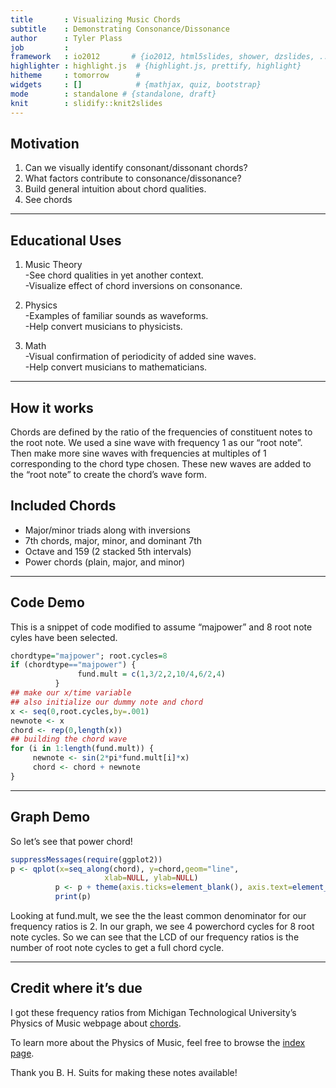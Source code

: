 ```yaml
---
title       : Visualizing Music Chords
subtitle    : Demonstrating Consonance/Dissonance
author      : Tyler Plass
job         : 
framework   : io2012       # {io2012, html5slides, shower, dzslides, ...}
highlighter : highlight.js  # {highlight.js, prettify, highlight}
hitheme     : tomorrow      # 
widgets     : []            # {mathjax, quiz, bootstrap}
mode        : standalone # {standalone, draft}
knit        : slidify::knit2slides
---
```


## Motivation

1. Can we visually identify consonant/dissonant chords?
2. What factors contribute to consonance/dissonance?
3. Build general intuition about chord qualities.
4. See chords

---

## Educational Uses

1. Music Theory  
-See chord qualities in yet another context.  
-Visualize effect of chord inversions on consonance.  

2. Physics  
-Examples of familiar sounds as waveforms.  
-Help convert musicians to physicists.  

3. Math  
-Visual confirmation of periodicity of added sine waves.  
-Help convert musicians to mathematicians.

---

## How it works

Chords are defined by the ratio of the frequencies of constituent notes to the root note. We used a sine wave with frequency 1 as our "root note". Then make more sine waves with frequencies at multiples of 1 corresponding to the chord type chosen. These new waves are added to the "root note" to create the chord's wave form.  
  
## Included Chords
- Major/minor triads along with inversions
- 7th chords, major, minor, and dominant 7th
- Octave and 159 (2 stacked 5th intervals)
- Power chords (plain, major, and minor)

---

## Code Demo
This is a snippet of code modified to assume "majpower" and 8 root note cyles have been selected.

``` r
chordtype="majpower"; root.cycles=8
if (chordtype=="majpower") {
               fund.mult = c(1,3/2,2,10/4,6/2,4)
          }
## make our x/time variable
## also initialize our dummy note and chord
x <- seq(0,root.cycles,by=.001)
newnote <- x
chord <- rep(0,length(x))  
## building the chord wave
for (i in 1:length(fund.mult)) {
     newnote <- sin(2*pi*fund.mult[i]*x)
     chord <- chord + newnote
}

```

---

## Graph Demo
So let's see that power chord!  
``` r
suppressMessages(require(ggplot2))
p <- qplot(x=seq_along(chord), y=chord,geom="line",
                     xlab=NULL, ylab=NULL) 
          p <- p + theme(axis.ticks=element_blank(), axis.text=element_blank())
          print(p)
```

Looking at fund.mult, we see the the least common denominator for our frequency ratios is 2. In our graph, we see 4 powerchord cycles for 8 root note cycles. So we can see that the LCD of our frequency ratios is the number of root note cycles to get a full chord cycle.

---

## Credit where it's due

I got these frequency ratios from Michigan Technological University's Physics of Music webpage about [chords](http://www.phy.mtu.edu/~suits/chords.html). 
  
To learn more about the Physics of Music, feel free to browse the [index page](http://www.phy.mtu.edu/~suits/Physicsofmusic.html).

Thank you B. H. Suits for making these notes available!